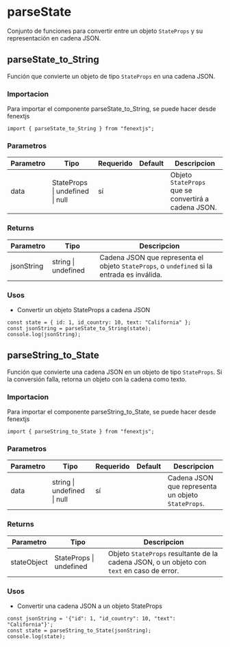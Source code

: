 # parseState

Conjunto de funciones para convertir entre un objeto `StateProps` y su representación en cadena JSON.

## parseState_to_String

Función que convierte un objeto de tipo `StateProps` en una cadena JSON.

### Importacion

Para importar el componente parseState_to_String, se puede hacer desde fenextjs

```tsx copy
import { parseState_to_String } from "fenextjs";
```

### Parametros

| Parametro | Tipo                            | Requerido | Default | Descripcion                                          |
| --------- | ------------------------------- | --------- | ------- | ---------------------------------------------------- |
| data      | StateProps \| undefined \| null | sí        |         | Objeto `StateProps` que se convertirá a cadena JSON. |

### Returns

| Parametro  | Tipo                | Descripcion                                                                                 |
| ---------- | ------------------- | ------------------------------------------------------------------------------------------- |
| jsonString | string \| undefined | Cadena JSON que representa el objeto `StateProps`, o `undefined` si la entrada es inválida. |

### Usos

- Convertir un objeto StateProps a cadena JSON

```tsx copy
const state = { id: 1, id_country: 10, text: "California" };
const jsonString = parseState_to_String(state);
console.log(jsonString);
```

## parseString_to_State

Función que convierte una cadena JSON en un objeto de tipo `StateProps`. Si la conversión falla, retorna un objeto con la cadena como texto.

### Importacion

Para importar el componente parseString_to_State, se puede hacer desde fenextjs

```tsx copy
import { parseString_to_State } from "fenextjs";
```

### Parametros

| Parametro | Tipo                        | Requerido | Default | Descripcion                                        |
| --------- | --------------------------- | --------- | ------- | -------------------------------------------------- |
| data      | string \| undefined \| null | sí        |         | Cadena JSON que representa un objeto `StateProps`. |

### Returns

| Parametro   | Tipo                    | Descripcion                                                                                |
| ----------- | ----------------------- | ------------------------------------------------------------------------------------------ |
| stateObject | StateProps \| undefined | Objeto `StateProps` resultante de la cadena JSON, o un objeto con `text` en caso de error. |

### Usos

- Convertir una cadena JSON a un objeto StateProps

```tsx copy
const jsonString = '{"id": 1, "id_country": 10, "text": "California"}';
const state = parseString_to_State(jsonString);
console.log(state);
```
